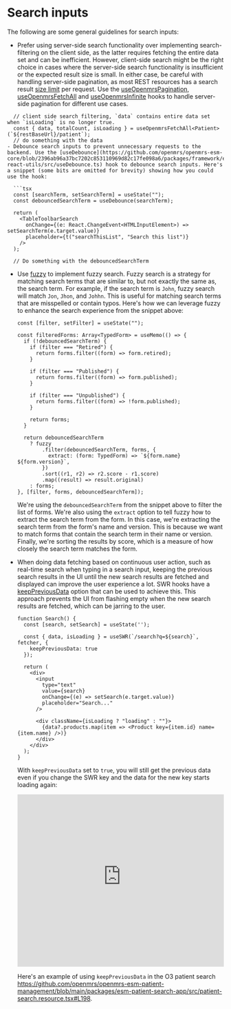 # Search inputs

The following are some general guidelines for search inputs:

- Prefer using server-side search functionality over implementing search-filtering on the client side, as the latter requires fetching the entire data set and can be inefficient. However, client-side search might be the right choice in cases where the server-side search functionality is insufficient or the expected result size is small. In either case, be careful with handling server-side pagination, as most REST resources has a search result [size limit](https://openmrs.atlassian.net/wiki/spaces/docs/pages/25469882/REST+Module) per request. Use the [useOpenmrsPagination](https://github.com/openmrs/openmrs-esm-core/blob/0120ab0a384d7a2adcd90aec88dc224802af6ab2/packages/framework/esm-react-utils/src/useOpenmrsPagination.ts), [useOpenmrsFetchAll](https://github.com/openmrs/openmrs-esm-core/blob/f76380b9886f893d8184451e3ac9f27057ee18d7/packages/framework/esm-react-utils/src/useOpenmrsFetchAll.ts) and [useOpenmrsInfinite](https://github.com/openmrs/openmrs-esm-core/blob/2c36c62216a94589bfde7b5ed46cdeee08b308fb/packages/framework/esm-react-utils/src/useOpenmrsInfinite.ts) hooks to handle server-side pagination for different use cases.

```tsx
  // client side search filtering, `data` contains entire data set when `isLoading` is no longer true.
  const { data, totalCount, isLoading } = useOpenmrsFetchAll<Patient>(`${restBaseUrl}/patient`);
  // do something with the data
- Debounce search inputs to prevent unnecessary requests to the backend. Use the [useDebounce](https://github.com/openmrs/openmrs-esm-core/blob/2396ab96a37bc7202c853110969d82c17fe098a6/packages/framework/esm-react-utils/src/useDebounce.ts) hook to debounce search inputs. Here's a snippet (some bits are omitted for brevity) showing how you could use the hook:

  ```tsx
  const [searchTerm, setSearchTerm] = useState("");
  const debouncedSearchTerm = useDebounce(searchTerm);

  return (
    <TableToolbarSearch
      onChange={(e: React.ChangeEvent<HTMLInputElement>) => setSearchTerm(e.target.value)}
      placeholder={t("searchThisList", "Search this list")}
    />
  );

  // Do something with the debouncedSearchTerm
  ```

- Use [fuzzy](https://npm.im/fuzzy) to implement fuzzy search. Fuzzy search is a strategy for matching search terms that are similar to, but not exactly the same as, the search term. For example, if the search term is `John`, fuzzy search will match `Jon`, `Jhon`, and `Johhn`. This is useful for matching search terms that are misspelled or contain typos. Here's how we can leverage fuzzy to enhance the search experience from the snippet above:

  ```tsx
  const [filter, setFilter] = useState("");

  const filteredForms: Array<TypedForm> = useMemo(() => {
    if (!debouncedSearchTerm) {
      if (filter === "Retired") {
        return forms.filter((form) => form.retired);
      }

      if (filter === "Published") {
        return forms.filter((form) => form.published);
      }

      if (filter === "Unpublished") {
        return forms.filter((form) => !form.published);
      }

      return forms;
    }

    return debouncedSearchTerm
      ? fuzzy
          .filter(debouncedSearchTerm, forms, {
            extract: (form: TypedForm) => `${form.name} ${form.version}`,
          })
          .sort((r1, r2) => r2.score - r1.score)
          .map((result) => result.original)
      : forms;
  }, [filter, forms, debouncedSearchTerm]);
  ```

  We're using the `debouncedSearchTerm` from the snippet above to filter the list of forms. We're also using the `extract` option to tell fuzzy how to extract the search term from the form. In this case, we're extracting the search term from the form's name and version. This is because we want to match forms that contain the search term in their name or version. Finally, we're sorting the results by score, which is a measure of how closely the search term matches the form.

- When doing data fetching based on continuous user action, such as real-time search when typing in a search input, keeping the previous search results in the UI until the new search results are fetched and displayed can improve the user experience a lot. SWR hooks have a [keepPreviousData](https://swr.vercel.app/docs/advanced/understanding.en-US#return-previous-data-for-better-ux) option that can be used to achieve this. This approach prevents the UI from flashing empty when the new search results are fetched, which can be jarring to the user.

  ```tsx
  function Search() {
    const [search, setSearch] = useState('');
  
    const { data, isLoading } = useSWR(`/search?q=${search}`, fetcher, {
      keepPreviousData: true
    });
  
    return (
      <div>
        <input
          type="text"
          value={search}
          onChange={(e) => setSearch(e.target.value)}
          placeholder="Search..."
        />
  
        <div className={isLoading ? "loading" : ""}>
          {data?.products.map(item => <Product key={item.id} name={item.name} />)}
        </div>
      </div>
    );
  }
  ```

  With `keepPreviousData` set to `true`, you will still get the previous data even if you change the SWR key and the data for the new key starts loading again:

  <iframe 
    src="https://user-images.githubusercontent.com/3676859/163695903-a3eb1259-180e-41e0-821e-21c320201194.mp4"
    width="100%"
    height="400"
    frameBorder="0"
    allowFullScreen
  ></iframe>

  Here's an example of using `keepPreviousData` in the O3 patient search https://github.com/openmrs/openmrs-esm-patient-management/blob/main/packages/esm-patient-search-app/src/patient-search.resource.tsx#L198.